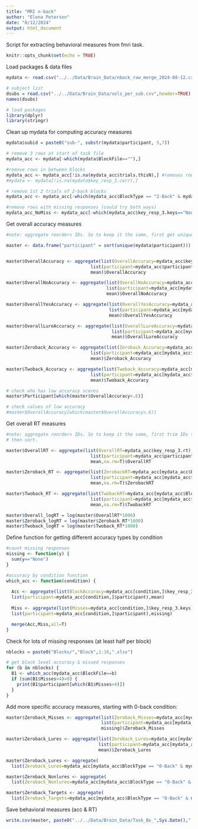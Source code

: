 ```yaml
---
title: "MRI n-back"
author: "Elena Peterson"
date: "8/12/2024"
output: html_document
---
```


Script for extracting behavioral measures from fmri task.

```r
knitr::opts_chunk$set(echo = TRUE)
```

Load packages & data files 
```r
mydata <- read.csv("../../Data/Brain_Data/nback_raw_merge_2024-08-12.csv",header=TRUE)

# subject list
dsubs = read.csv("../../Data/Brain_Data/vols_per_sub.csv",header=TRUE)
names(dsubs)

# load packages
library(dplyr)
library(stringr)
```

Clean up mydata for computing accuracy measures
```r
mydata$subid = paste0("sub-", substr(mydata$participant, 5,7))

# remove 3 rows at start of task file
mydata_acc <- mydata[-which(mydata$BlockFile==""),]

#remove rows in between blocks
mydata_acc <- mydata_acc[!is.na(mydata_acc$trials.thisN),] #removes rows in between blocks
#mydata <- mydata[!is.na(mydata$key_resp_3.corr),]

# remove 1st 2 trials of 2-back blocks
mydata_acc <- mydata_acc[-which(mydata_acc$BlockType == "2-Back" & mydata_acc$trials.thisIndex <= 1),]

#remove rows with missing responses (could try both ways)
mydata_acc_NoMiss <- mydata_acc[-which(mydata_acc$key_resp_3.keys=="None"),]
```

Get overall accuracy measures
```r
#note: aggregate reorders IDs. So to keep it the same, first get unique IDs, then sort.

master <- data.frame("participant" = sort(unique(mydata$participant)))


master$OverallAccuracy <- aggregate(list(OverallAccuracy=mydata_acc$key_resp_3.corr),
                                list(participant=mydata_acc$participant),
                                mean)$OverallAccuracy

master$OverallNoAccuracy <- aggregate(list(OverallNoAccuracy=mydata_acc[mydata_acc$TargetType == "nonlure",]$key_resp_3.corr),
                                      list(participant=mydata_acc[mydata_acc$TargetType == "nonlure",]$participant),
                                      mean)$OverallNoAccuracy

master$OverallYesAccuracy <- aggregate(list(OverallYesAccuracy=mydata_acc[mydata_acc$TargetType == "target",]$key_resp_3.corr),
                                       list(participant=mydata_acc[mydata_acc$TargetType == "target",]$participant),
                                       mean)$OverallYesAccuracy

master$OverallLureAccuracy <- aggregate(list(OverallLureAccuracy=mydata_acc[mydata_acc$TargetType == "lure",]$key_resp_3.corr),
                                        list(participant=mydata_acc[mydata_acc$TargetType == "lure",]$participant),
                                        mean)$OverallLureAccuracy

master$Zeroback_Accuracy <- aggregate(list(Zeroback_Accuracy=mydata_acc[mydata_acc$BlockType == "0-Back",]$key_resp_3.corr),
                                list(participant=mydata_acc[mydata_acc$BlockType == "0-Back",]$participant),
                                mean)$Zeroback_Accuracy

master$Twoback_Accuracy <- aggregate(list(Twoback_Accuracy=mydata_acc[mydata_acc$BlockType == "2-Back",]$key_resp_3.corr),
                                list(participant=mydata_acc[mydata_acc$BlockType == "2-Back",]$participant),
                                mean)$Twoback_Accuracy

# check who has low accuracy scores
master$Participant[which(master$OverallAccuracy<.6)]

# check values of low accuracy
#master$OverallAccuracy[which(master$OverallAccuracy<.6)] 

```


Get overall RT measures
```r
#note: aggregate reorders IDs. So to keep it the same, first trim IDs to be consistent,
# then sort.

master$OverallRT <- aggregate(list(OverallRT=mydata_acc$key_resp_3.rt),
                                list(participant=mydata_acc$participant),
                                mean,na.rm=T)$OverallRT

master$Zeroback_RT <- aggregate(list(ZerobackRT=mydata_acc[mydata_acc$BlockType == "0-Back",]$key_resp_3.rt),
                                list(participant=mydata_acc[mydata_acc$BlockType == "0-Back",]$participant),
                                mean,na.rm=T)$ZerobackRT

master$Twoback_RT <- aggregate(list(TwobackRT=mydata_acc[mydata_acc$BlockType == "2-Back",]$key_resp_3.rt),
                                list(participant=mydata_acc[mydata_acc$BlockType == "2-Back",]$participant),
                                mean,na.rm=T)$TwobackRT

master$Overall_logRT = log(master$OverallRT*1000)
master$Zeroback_logRT = log(master$Zeroback_RT*1000)
master$Twoback_logRT = log(master$Twoback_RT*1000)

```


Define function for getting different accuracy types by condition
```r

#count missing responses
missing <- function(y) {
  sum(y=="None")
}

#accuracy by condition function
which_acc <- function(condition) {
  
  Acc <- aggregate(list(BlockAccuracy=mydata_acc[condition,]$key_resp_3.corr),
  list(participant=mydata_acc[condition,]$participant),mean)
  
  Miss <- aggregate(list(Misses=mydata_acc[condition,]$key_resp_3.keys),
  list(participant=mydata_acc[condition,]$participant),missing)

  merge(Acc,Miss,all=T)
}

```

Check for lots of missing responses (at least half per block)
```r
nblocks = paste0("Blocks/","Block",1:16,".xlsx")

# get block level accuracy & missed responses
for (b in nblocks) {
  B1 <- which_acc(mydata_acc$BlockFile==b)
  if (sum(B1$Misses>4)>0) {
    print(B1$participant[which(B1$Misses>4)])
  }
}

```

Add more specific accuracy measures, starting with 0-back condition:
```r
master$Zeroback_Misses <- aggregate(list(Zeroback_Misses=mydata_acc[mydata_acc$BlockType == "0-Back",]$key_resp_3.keys), 
                                    list(participant=mydata_acc[mydata_acc$BlockType == "0-Back",]$participant), 
                                    missing)$Zeroback_Misses

master$Zeroback_Lures <- aggregate(list(Zeroback_Lures=mydata_acc[mydata_acc$BlockType == "0-Back" &mydata_acc$TargetType=="lure",]$key_resp_3.corr),
                                   list(participant=mydata_acc[mydata_acc$BlockType == "0-Back"& mydata_acc$TargetType=="lure",]$participant), 
                                   mean)$Zeroback_Lures

master$Zeroback_Lures <- aggregate(
  list(Zeroback_Lures=mydata_acc[mydata_acc$BlockType == "0-Back" & mydata_acc$TargetType=="lure",]$key_resp_3.corr), list(participant=mydata_acc[mydata_acc$BlockType == "0-Back"& mydata_acc$TargetType=="lure",]$participant), mean)$Zeroback_Lures

master$Zeroback_Nonlures <- aggregate(
  list(Zeroback_Nonlures=mydata_acc[mydata_acc$BlockType == "0-Back" & mydata_acc$TargetType=="nonlure",]$key_resp_3.corr), list(participant=mydata_acc[mydata_acc$BlockType == "0-Back"& mydata_acc$TargetType=="nonlure",]$participant), mean)$Zeroback_Nonlures

master$Zeroback_Targets <- aggregate(
  list(Zeroback_Targets=mydata_acc[mydata_acc$BlockType == "0-Back" & mydata_acc$TargetType=="target",]$key_resp_3.corr), list(participant=mydata_acc[mydata_acc$BlockType == "0-Back"& mydata_acc$TargetType=="target",]$participant), mean)$Zeroback_Targets
```

Save behavioral measures (acc & RT)
```r
write.csv(master, paste0("../../Data/Brain_Data/Task_Bx_",Sys.Date(),".csv"),row.names = FALSE)
```

